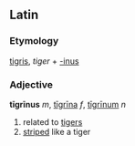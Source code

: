 ==Latin==
===Etymology===
[[tigris]], ''tiger'' + [[-inus]]
===Adjective===
'''tīgrīnus''' ''m'', [[tigrina|tīgrīna]] ''f'', [[tigrinum|tīgrīnum]] ''n''

#related to [[tigers]]
#[[striped]] like a tiger